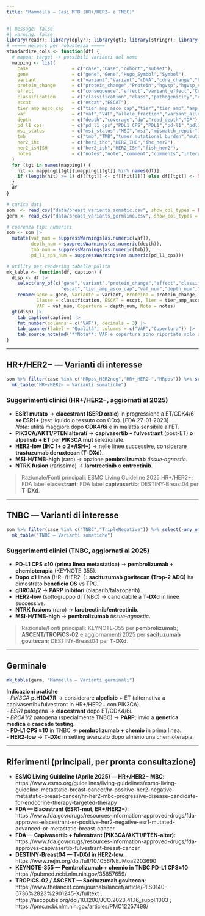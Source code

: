 ```yaml
---
title: "Mammella — Casi MTB (HR+/HER2− e TNBC)"
---
```


```r
#| message: false
#| warning: false
library(readr); library(dplyr); library(gt); library(stringr); library(tidyr)
# ===== Helpers per robustezza =====
standardize_cols <- function(df) {
  # mappa: target -> possibili varianti del nome
  mapping <- list(
    case                = c("case","Case","cohort","subset"),
    gene                = c("gene","Gene","Hugo_Symbol","Symbol"),
    variant             = c("variant","Variant","cDNA","cdna_change","hgvsc","hgvsc_short","c_change","mutation","c_variant","c_hgvs"),
    protein_change      = c("protein_change","Protein","hgvsp","hgvsp_short","p_change","aa_change","p_hgvs","protein"),
    effect              = c("consequence","effect","variant_effect","Consequence"),
    classification      = c("classification","class","pathogenicity","clin_sig","clinical_significance","significance"),
    escat               = c("escat","ESCAT"),
    tier_amp_asco_cap   = c("tier_amp_asco_cap","tier","tier_amp","amp_asco_cap_tier","amp_asco_cap"),
    vaf                 = c("vaf","VAF","allele_fraction","variant_allele_frequency","AF"),
    depth               = c("depth","coverage","dp","read_depth","DP"),
    pd_l1_cps           = c("pd_l1_cps","PDL1_CPS","PDL1","pd-l1","pdl1"),
    msi_status          = c("msi_status","MSI","msi","mismatch_repair"),
    tmb                 = c("tmb","TMB","tumor_mutational_burden","mutational_burden"),
    her2_ihc            = c("her2_ihc","HER2_IHC","ihc_her2"),
    her2_isHISH         = c("her2_ish","HER2_ISH","fish_her2"),
    notes               = c("notes","note","comment","comments","interpretation","report_note")
  )
  for (tgt in names(mapping)) {
    hit <- mapping[[tgt]][mapping[[tgt]] %in% names(df)]
    if (length(hit) >= 1) df[[tgt]] <- df[[hit[1]]] else df[[tgt]] <- NA
  }
  df
}

# carica dati
som  <- read_csv("data/breast_variants_somatic.csv", show_col_types = FALSE) |> standardize_cols()
germ <- read_csv("data/breast_variants_germline.csv", show_col_types = FALSE) |> standardize_cols()

# coerenza tipi numerici
som <- som |>
  mutate(vaf_num = suppressWarnings(as.numeric(vaf)),
         depth_num = suppressWarnings(as.numeric(depth)),
         tmb_num = suppressWarnings(as.numeric(tmb)),
         pd_l1_cps_num = suppressWarnings(as.numeric(pd_l1_cps)))

# utility per rendering tabella pulita
mk_table <- function(df, caption) {
  disp <- df |>
    select(any_of(c("gene","variant","protein_change","effect","classification",
                    "escat","tier_amp_asco_cap","vaf_num","depth_num","notes"))) |>
    rename(Gene = gene, Variante = variant, Proteina = protein_change, Effetto = effect,
           Classe = classification, ESCAT = escat, Tier = tier_amp_asco_cap,
           VAF = vaf_num, Copertura = depth_num, Note = notes)
  gt(disp) |>
    tab_caption(caption) |>
    fmt_number(columns = c("VAF"), decimals = 3) |>
    tab_spanner(label = "Qualità", columns = c("VAF","Copertura")) |>
    tab_source_note(md("**Nota**: VAF e copertura sono riportate solo se disponibili nei file sorgente."))
}
```

------------------------------------------------------------------------

## HR+/HER2− — Varianti di interesse

```r
som %>% filter(case %in% c("HRpos_HER2neg","HR+_HER2-","HRpos")) %>% select(-any_of("case")) %>%
  mk_table("HR+/HER2− — Varianti somatiche")
```

### Suggerimenti clinici (HR+/HER2−, aggiornati al 2025)

-   **ESR1 mutato** → **elacestrant (SERD orale)** in progressione a ET/CDK4/6 **se ESR1+** (test liquido o tessuto con CDx). \[FDA 27-01-2023\]\
    *Note*: utilità maggiore dopo **CDK4/6i** e in malattia sensibile all’ET.\
-   **PIK3CA/AKT1/PTEN alterati** → **capivasertib + fulvestrant** (post-ET) **o** **alpelisib + ET** per **PIK3CA mut** selezionate.\
-   **HER2-low (IHC 1+ o 2+/ISH−)** → nelle linee successive, considerare **trastuzumab deruxtecan (T‑DXd)**.\
-   **MSI‑H/TMB‑high** (raro) → opzione **pembrolizumab** *tissue‑agnostic*.\
-   **NTRK fusion** (rarissimo) → **larotrectinib** o **entrectinib**.

> Razionale/Fonti principali: ESMO Living Guideline 2025 HR+/HER2−; FDA label **elacestrant**; FDA label **capivasertib**; DESTINY‑Breast04 per **T‑DXd**.

------------------------------------------------------------------------

## TNBC — Varianti di interesse

```r
som %>% filter(case %in% c("TNBC","TripleNegative")) %>% select(-any_of("case")) %>%
  mk_table("TNBC — Varianti somatiche")
```

### Suggerimenti clinici (TNBC, aggiornati al 2025)

-   **PD‑L1 CPS ≥10 (prima linea metastatica)** → **pembrolizumab + chemioterapia** (KEYNOTE‑355).\
-   **Dopo ≥1 linea** (HR−/HER2−): **sacituzumab govitecan (Trop‑2 ADC)** ha dimostrato **beneficio OS** vs TPC.\
-   **gBRCA1/2** → **PARP inibitori** (olaparib/talazoparib).\
-   **HER2‑low** (sottogruppo di TNBC) → candidabile a **T‑DXd** in linee successive.\
-   **NTRK fusions** (raro) → **larotrectinib/entrectinib**.\
-   **MSI‑H/TMB‑high** → **pembrolizumab** *tissue‑agnostic*.

> Razionale/Fonti principali: KEYNOTE‑355 per **pembrolizumab**; **ASCENT/TROPiCS‑02** e aggiornamenti 2025 per **sacituzumab govitecan**; DESTINY‑Breast04 per **T‑DXd**.

------------------------------------------------------------------------

## Germinale

```r
mk_table(germ, "Mammella — Varianti germinali")
```

::: callout-note
**Indicazioni pratiche**\
- *PIK3CA* **p.H1047R** → considerare **alpelisib** + ET (alternativa a capivasertib+fulvestrant in HR+/HER2− con PIK3CA).\
- *ESR1* patogena → **elacestrant** dopo ET/CDK4/6i.\
- *BRCA1/2* patogena (specialmente TNBC) → **PARP**; invio a **genetica medica** e **cascade testing**.\
- **PD‑L1 CPS ≥10** in TNBC → **pembrolizumab + chemio** in prima linea.\
- **HER2‑low** → **T‑DXd** in setting avanzato dopo almeno una chemioterapia.
:::

------------------------------------------------------------------------

## Riferimenti (principali, per pronta consultazione)

-   **ESMO Living Guideline (Aprile 2025) — HR+/HER2− MBC**: https://www.esmo.org/guidelines/living-guidelines/esmo-living-guideline-metastatic-breast-cancer/hr-positive-her2-negative-metastatic-breast-cancer/hr-her2-mbc-progressive-disease-candidate-for-endocrine-therapy-targeted-therapy\
-   **FDA — Elacestrant (ESR1‑mut, ER+/HER2−)**: https://www.fda.gov/drugs/resources-information-approved-drugs/fda-approves-elacestrant-er-positive-her2-negative-esr1-mutated-advanced-or-metastatic-breast-cancer\
-   **FDA — Capivasertib + fulvestrant (PIK3CA/AKT1/PTEN‑alter)**: https://www.fda.gov/drugs/resources-information-approved-drugs/fda-approves-capivasertib-fulvestrant-breast-cancer\
-   **DESTINY‑Breast04 — T‑DXd in HER2‑low**: https://www.nejm.org/doi/full/10.1056/NEJMoa2203690\
-   **KEYNOTE‑355 — Pembrolizumab + chemio in TNBC PD‑L1 CPS≥10**: https://pubmed.ncbi.nlm.nih.gov/35857659/\
-   **TROPiCS‑02 / ASCENT — Sacituzumab govitecan**: https://www.thelancet.com/journals/lancet/article/PIIS0140-6736%2823%2901245-X/fulltext ; https://ascopubs.org/doi/10.1200/JCO.2023.41.16_suppl.1003 ; https://pmc.ncbi.nlm.nih.gov/articles/PMC12257498/